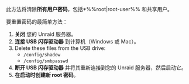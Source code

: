 此方法将清除**所有用户密码**，包括\*%%root|root-user%% 和共享用户。

要重置密码的最简单方法：

1. **关闭** 您的 Unraid 服务器。
2. **连接 USB 闪存驱动器** 到计算机（Windows 或 Mac）。
3. Delete these files from the USB drive:
   - `/config/shadow`
   - `/config/smbpasswd`
4. **断开 USB 闪存驱动器** 并将其重新连接到您的 Unraid 服务器，然后启动它。
5. **在启动时创建新 root 密码**。
